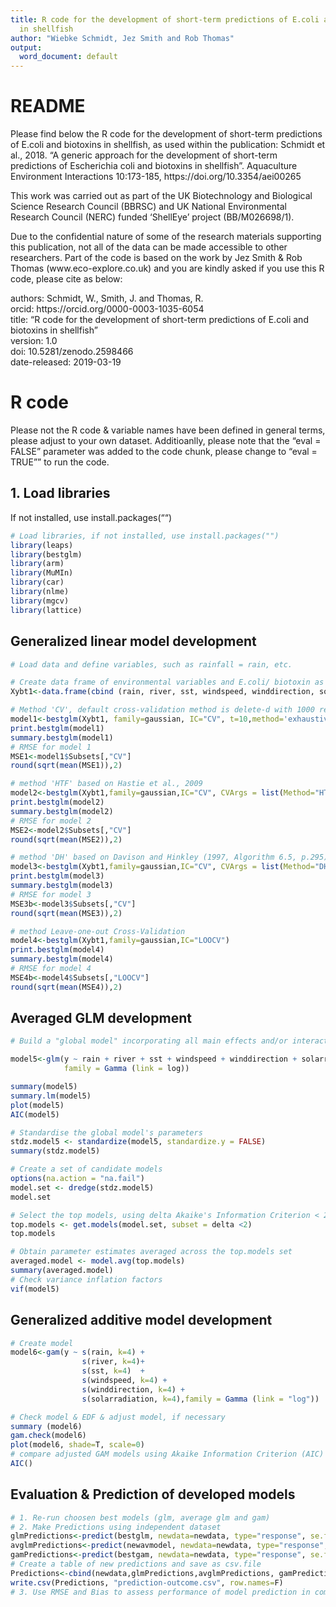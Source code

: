 ---
title: R code for the development of short-term predictions of E.coli and biotoxins
  in shellfish
author: "Wiebke Schmidt, Jez Smith and Rob Thomas"
output:
  word_document: default
---

# README
Please find below the R code for the development of short-term predictions of E.coli and biotoxins in shellfish, as used within the publication: Schmidt et al., 2018. "A generic approach for the development of short-term predictions of Escherichia coli and biotoxins in shellfish". Aquaculture Environment Interactions 10:173-185, https://doi.org/10.3354/aei00265  

This work was carried out as part of the UK Biotechnology and Biological Science Research Council (BBRSC) and UK National Environmental Research Council
(NERC) funded 'ShellEye' project (BB/M026698/1).   

Due to the confidential nature of some of the research materials supporting this publication, not all of the data can be made accessible to other researchers. Part of the code is based on the work by Jez Smith & Rob Thomas (www.eco-explore.co.uk) and you are kindly asked if you use this R code, please cite as below:  

authors: Schmidt, W., Smith, J. and Thomas, R.  
orcid: https://orcid.org/0000-0003-1035-6054  
title: "R code for the development of short-term predictions of E.coli and biotoxins in shellfish"  
version: 1.0  
doi: 10.5281/zenodo.2598466   
date-released: 2019-03-19  

# R code
Please not the R code & variable names have been defined in general terms, please adjust to your own dataset. Additioanlly, please note that the "eval = FALSE" parameter was added to the code chunk, please change to "eval = TRUE"" to run the code.  

## 1. Load libraries
If not installed, use install.packages("")
```{r load libraries, eval=FALSE}
# Load libraries, if not installed, use install.packages("")
library(leaps)
library(bestglm)
library(arm) 
library(MuMIn)
library(car)
library(nlme)
library(mgcv) 
library(lattice)
```

## Generalized linear model development
```{r GLM development, eval=FALSE}
# Load data and define variables, such as rainfall = rain, etc.

# Create data frame of environmental variables and E.coli/ biotoxin as y
Xybt1<-data.frame(cbind (rain, river, sst, windspeed, winddirection, solarradiation, y))

# Method 'CV', default cross-validation method is delete-d with 1000 replications
model1<-bestglm(Xybt1, family=gaussian, IC="CV", t=10,method='exhaustive') 
print.bestglm(model1)
summary.bestglm(model1)
# RMSE for model 1
MSE1<-model1$Subsets[,"CV"]
round(sqrt(mean(MSE1)),2)

# method 'HTF' based on Hastie et al., 2009
model2<-bestglm(Xybt1,family=gaussian,IC="CV", CVArgs = list(Method="HTF", K=10, REP=50),method='exhaustive')                                
print.bestglm(model2)
summary.bestglm(model2)
# RMSE for model 2
MSE2<-model2$Subsets[,"CV"]
round(sqrt(mean(MSE2)),2)

# method 'DH' based on Davison and Hinkley (1997, Algorithm 6.5, p.295)
model3<-bestglm(Xybt1,family=gaussian,IC="CV", CVArgs = list(Method="DH", K=2, REP=100), method='exhaustive')
print.bestglm(model3)
summary.bestglm(model3)
# RMSE for model 3
MSE3b<-model3$Subsets[,"CV"]
round(sqrt(mean(MSE3)),2)

# method Leave-one-out Cross-Validation
model4<-bestglm(Xybt1,family=gaussian,IC="LOOCV")
print.bestglm(model4)
summary.bestglm(model4)
# RMSE for model 4
MSE4b<-model4$Subsets[,"LOOCV"]
round(sqrt(mean(MSE4)),2)
```

## Averaged GLM development
```{r average GLM development, eval=FALSE}
# Build a "global model" incorporating all main effects and/or interactions of interest

model5<-glm(y ~ rain + river + sst + windspeed + winddirection + solarradiation,
            family = Gamma (link = log))

summary(model5)
summary.lm(model5)
plot(model5) 
AIC(model5)

# Standardise the global model's parameters
stdz.model5 <- standardize(model5, standardize.y = FALSE) 
summary(stdz.model5)

# Create a set of candidate models 
options(na.action = "na.fail")
model.set <- dredge(stdz.model5)
model.set

# Select the top models, using delta Akaike's Information Criterion < 2 as decision metric  
top.models <- get.models(model.set, subset = delta <2)
top.models

# Obtain parameter estimates averaged across the top.models set
averaged.model <- model.avg(top.models)  
summary(averaged.model)
# Check variance inflation factors 
vif(model5) 
```

## Generalized additive model development
```{r GAM development, eval=FALSE}
# Create model
model6<-gam(y ~ s(rain, k=4) + 
                s(river, k=4)+ 
                s(sst, k=4)  + 
                s(windspeed, k=4) + 
                s(winddirection, k=4) +
                s(solarradiation, k=4),family = Gamma (link = "log")) 

# Check model & EDF & adjust model, if necessary
summary (model6) 
gam.check(model6)
plot(model6, shade=T, scale=0) 
# compare adjusted GAM models using Akaike Information Criterion (AIC)
AIC()
```

## Evaluation & Prediction of developed models
```{r Evaluation & Prediction of models, eval=FALSE}
# 1. Re-run choosen best models (glm, average glm and gam)
# 2. Make Predictions using independent dataset 
glmPredictions<-predict(bestglm, newdata=newdata, type="response", se.fit = T)
avglmPredictions<-predict(newavmodel, newdata=newdata, type="response", se.fit = T) 
gamPredictions<-predict(bestgam, newdata=newdata, type="response", se.fit = T)
# Create a table of new predictions and save as csv.file
Predictions<-cbind(newdata,glmPredictions,avglmPredictions, gamPredictions) 
write.csv(Predictions, "prediction-outcome.csv", row.names=F)
# 3. Use RMSE and Bias to assess performance of model prediction in comparions to actual observations (Ecoli/ Biotoxin)
```
